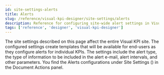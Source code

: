 ```yaml
---
id: site-settings-alerts
title: Alerts
slug: /reference/visual-kpi-designer/site-settings/alerts
description: Reference for configuring site-wide alert settings in Visual KPI Designer, including alert types, email templates, intervals, and other parameters.
tags: ['reference', 'designer', 'visual-kpi-designer']
---
```


<head>
  <title>Alerts</title>
  <meta name="keywords" content="Alerts, Visual KPI Designer, site settings, alert configurations, email templates, designer, reference, Visual KPI"/>
</head>


The site settings described on this page affect the entire Visual KPI site. The configured settings create templates that will be available for end-users as they configure alerts for individual KPIs. The settings include the alert type, the type of information to be included in the alert e-mail, alert intervals, and other parameters. You find the Alerts configurations under Site Settings (<PngFont name='options28' />) in the Document Actions panel.

<JsonToTable jsonData={table} />